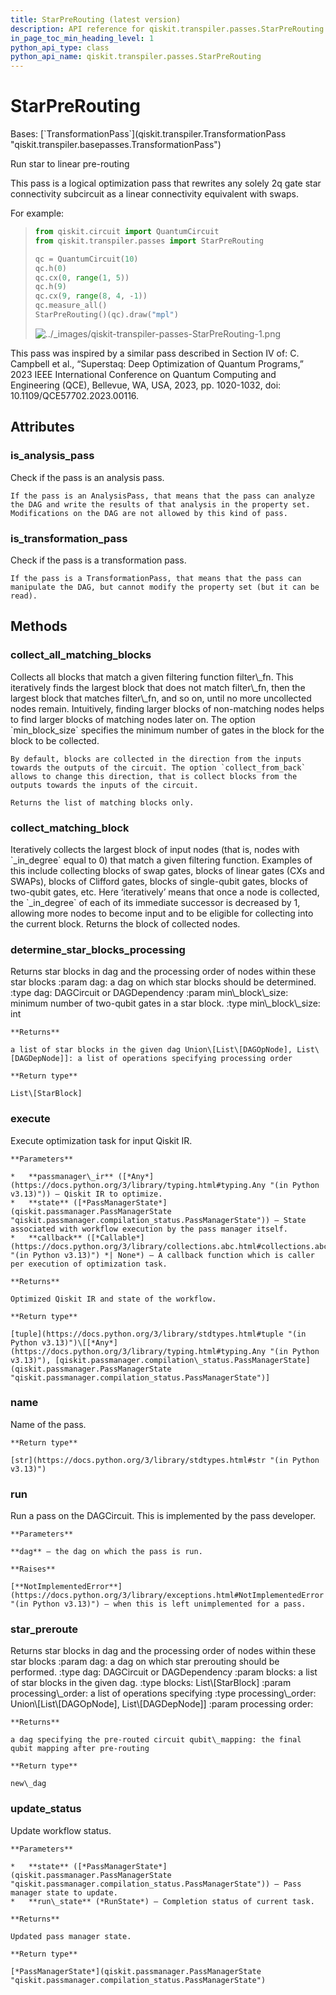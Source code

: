 ```yaml
---
title: StarPreRouting (latest version)
description: API reference for qiskit.transpiler.passes.StarPreRouting in the latest version of qiskit
in_page_toc_min_heading_level: 1
python_api_type: class
python_api_name: qiskit.transpiler.passes.StarPreRouting
---
```


# StarPreRouting

<Class id="qiskit.transpiler.passes.StarPreRouting" isDedicatedPage={true} github="https://github.com/Qiskit/qiskit/tree/stable/1.3/qiskit/transpiler/passes/routing/star_prerouting.py#L82-L351" signature="qiskit.transpiler.passes.StarPreRouting(*args, **kwargs)" modifiers="class">
  Bases: [`TransformationPass`](qiskit.transpiler.TransformationPass "qiskit.transpiler.basepasses.TransformationPass")

  Run star to linear pre-routing

  This pass is a logical optimization pass that rewrites any solely 2q gate star connectivity subcircuit as a linear connectivity equivalent with swaps.

  For example:

  > ```python
  > from qiskit.circuit import QuantumCircuit
  > from qiskit.transpiler.passes import StarPreRouting
  >
  > qc = QuantumCircuit(10)
  > qc.h(0)
  > qc.cx(0, range(1, 5))
  > qc.h(9)
  > qc.cx(9, range(8, 4, -1))
  > qc.measure_all()
  > StarPreRouting()(qc).draw("mpl")
  > ```
  >
  > ![../\_images/qiskit-transpiler-passes-StarPreRouting-1.png](/images/api/qiskit/qiskit-transpiler-passes-StarPreRouting-1.png)

  This pass was inspired by a similar pass described in Section IV of: C. Campbell et al., “Superstaq: Deep Optimization of Quantum Programs,” 2023 IEEE International Conference on Quantum Computing and Engineering (QCE), Bellevue, WA, USA, 2023, pp. 1020-1032, doi: 10.1109/QCE57702.2023.00116.

  ## Attributes

  ### is\_analysis\_pass

  <Attribute id="qiskit.transpiler.passes.StarPreRouting.is_analysis_pass">
    Check if the pass is an analysis pass.

    If the pass is an AnalysisPass, that means that the pass can analyze the DAG and write the results of that analysis in the property set. Modifications on the DAG are not allowed by this kind of pass.
  </Attribute>

  ### is\_transformation\_pass

  <Attribute id="qiskit.transpiler.passes.StarPreRouting.is_transformation_pass">
    Check if the pass is a transformation pass.

    If the pass is a TransformationPass, that means that the pass can manipulate the DAG, but cannot modify the property set (but it can be read).
  </Attribute>

  ## Methods

  ### collect\_all\_matching\_blocks

  <Function id="qiskit.transpiler.passes.StarPreRouting.collect_all_matching_blocks" github="https://github.com/Qiskit/qiskit/tree/stable/1.3/qiskit/transpiler/passes/routing/star_prerouting.py#L202-L249" signature="collect_all_matching_blocks(dag, min_block_size=2)">
    Collects all blocks that match a given filtering function filter\_fn. This iteratively finds the largest block that does not match filter\_fn, then the largest block that matches filter\_fn, and so on, until no more uncollected nodes remain. Intuitively, finding larger blocks of non-matching nodes helps to find larger blocks of matching nodes later on. The option `min_block_size` specifies the minimum number of gates in the block for the block to be collected.

    By default, blocks are collected in the direction from the inputs towards the outputs of the circuit. The option `collect_from_back` allows to change this direction, that is collect blocks from the outputs towards the inputs of the circuit.

    Returns the list of matching blocks only.
  </Function>

  ### collect\_matching\_block

  <Function id="qiskit.transpiler.passes.StarPreRouting.collect_matching_block" github="https://github.com/Qiskit/qiskit/tree/stable/1.3/qiskit/transpiler/passes/routing/star_prerouting.py#L167-L200" signature="collect_matching_block(dag, filter_fn)">
    Iteratively collects the largest block of input nodes (that is, nodes with `_in_degree` equal to 0) that match a given filtering function. Examples of this include collecting blocks of swap gates, blocks of linear gates (CXs and SWAPs), blocks of Clifford gates, blocks of single-qubit gates, blocks of two-qubit gates, etc. Here ‘iteratively’ means that once a node is collected, the `_in_degree` of each of its immediate successor is decreased by 1, allowing more nodes to become input and to be eligible for collecting into the current block. Returns the block of collected nodes.
  </Function>

  ### determine\_star\_blocks\_processing

  <Function id="qiskit.transpiler.passes.StarPreRouting.determine_star_blocks_processing" github="https://github.com/Qiskit/qiskit/tree/stable/1.3/qiskit/transpiler/passes/routing/star_prerouting.py#L283-L298" signature="determine_star_blocks_processing(dag, min_block_size)">
    Returns star blocks in dag and the processing order of nodes within these star blocks :param dag: a dag on which star blocks should be determined. :type dag: DAGCircuit or DAGDependency :param min\_block\_size: minimum number of two-qubit gates in a star block. :type min\_block\_size: int

    **Returns**

    a list of star blocks in the given dag Union\[List\[DAGOpNode], List\[DAGDepNode]]: a list of operations specifying processing order

    **Return type**

    List\[StarBlock]
  </Function>

  ### execute

  <Function id="qiskit.transpiler.passes.StarPreRouting.execute" github="https://github.com/Qiskit/qiskit/tree/stable/1.3/qiskit/transpiler/basepasses.py#L189-L211" signature="execute(passmanager_ir, state, callback=None)">
    Execute optimization task for input Qiskit IR.

    **Parameters**

    *   **passmanager\_ir** ([*Any*](https://docs.python.org/3/library/typing.html#typing.Any "(in Python v3.13)")) – Qiskit IR to optimize.
    *   **state** ([*PassManagerState*](qiskit.passmanager.PassManagerState "qiskit.passmanager.compilation_status.PassManagerState")) – State associated with workflow execution by the pass manager itself.
    *   **callback** ([*Callable*](https://docs.python.org/3/library/collections.abc.html#collections.abc.Callable "(in Python v3.13)") *| None*) – A callback function which is caller per execution of optimization task.

    **Returns**

    Optimized Qiskit IR and state of the workflow.

    **Return type**

    [tuple](https://docs.python.org/3/library/stdtypes.html#tuple "(in Python v3.13)")\[[*Any*](https://docs.python.org/3/library/typing.html#typing.Any "(in Python v3.13)"), [qiskit.passmanager.compilation\_status.PassManagerState](qiskit.passmanager.PassManagerState "qiskit.passmanager.compilation_status.PassManagerState")]
  </Function>

  ### name

  <Function id="qiskit.transpiler.passes.StarPreRouting.name" github="https://github.com/Qiskit/qiskit/tree/stable/1.3/qiskit/passmanager/base_tasks.py#L68-L70" signature="name()">
    Name of the pass.

    **Return type**

    [str](https://docs.python.org/3/library/stdtypes.html#str "(in Python v3.13)")
  </Function>

  ### run

  <Function id="qiskit.transpiler.passes.StarPreRouting.run" github="https://github.com/Qiskit/qiskit/tree/stable/1.3/qiskit/transpiler/passes/routing/star_prerouting.py#L251-L281" signature="run(dag)">
    Run a pass on the DAGCircuit. This is implemented by the pass developer.

    **Parameters**

    **dag** – the dag on which the pass is run.

    **Raises**

    [**NotImplementedError**](https://docs.python.org/3/library/exceptions.html#NotImplementedError "(in Python v3.13)") – when this is left unimplemented for a pass.
  </Function>

  ### star\_preroute

  <Function id="qiskit.transpiler.passes.StarPreRouting.star_preroute" github="https://github.com/Qiskit/qiskit/tree/stable/1.3/qiskit/transpiler/passes/routing/star_prerouting.py#L300-L351" signature="star_preroute(dag, blocks, processing_order)">
    Returns star blocks in dag and the processing order of nodes within these star blocks :param dag: a dag on which star prerouting should be performed. :type dag: DAGCircuit or DAGDependency :param blocks: a list of star blocks in the given dag. :type blocks: List\[StarBlock] :param processing\_order: a list of operations specifying :type processing\_order: Union\[List\[DAGOpNode], List\[DAGDepNode]] :param processing order:

    **Returns**

    a dag specifying the pre-routed circuit qubit\_mapping: the final qubit mapping after pre-routing

    **Return type**

    new\_dag
  </Function>

  ### update\_status

  <Function id="qiskit.transpiler.passes.StarPreRouting.update_status" github="https://github.com/Qiskit/qiskit/tree/stable/1.3/qiskit/transpiler/basepasses.py#L213-L221" signature="update_status(state, run_state)">
    Update workflow status.

    **Parameters**

    *   **state** ([*PassManagerState*](qiskit.passmanager.PassManagerState "qiskit.passmanager.compilation_status.PassManagerState")) – Pass manager state to update.
    *   **run\_state** (*RunState*) – Completion status of current task.

    **Returns**

    Updated pass manager state.

    **Return type**

    [*PassManagerState*](qiskit.passmanager.PassManagerState "qiskit.passmanager.compilation_status.PassManagerState")
  </Function>
</Class>

